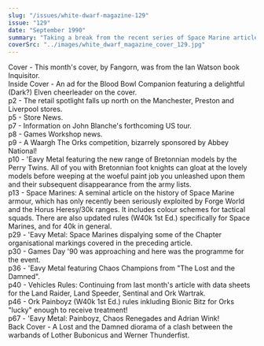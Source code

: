 ```yaml
---
slug: "/issues/white-dwarf-magazine-129"
issue: "129"
date: "September 1990"
summary: "Taking a break from the recent series of Space Marine articles, this issue had a large piece on Space Marines!"
coverSrc: "../images/white_dwarf_magazine_cover_129.jpg"
---
```


Cover - This month's cover, by Fangorn, was from the Ian Watson book Inquisitor.  
Inside Cover - An ad for the Blood Bowl Companion featuring a delightful (Dark?) Elven cheerleader on the cover.  
p2 - The retail spotlight falls up north on the Manchester, Preston and Liverpool stores.  
p5 - Store News.  
p7 - Information on John Blanche's forthcoming US tour.  
p8 - Games Workshop news.  
p9 - A Waargh The Orks competition, bizarrely sponsored by Abbey National!  
p10 - 'Eavy Metal featuring the new range of Bretonnian models by the Perry Twins. All of you with Bretonnian foot knights can gloat at the lovely models before weeping at the woeful paint job you unleashed upon them and their subsequent disappearance from the army lists.  
p13 - Space Marines: A seminal article on the history of Space Marine armour, which has only recently been seriously exploited by Forge World and the Horus Heresy/30k ranges. It includes colour schemes for tactical squads. There are also updated rules (W40k 1st Ed.) specifically for Space Marines, and for 40k in general.  
p29 - 'Eavy Metal: Space Marines dispalying some of the Chapter organisational markings covered in the preceding article.  
p30 - Games Day '90 was approaching and here was the programme for the event.  
p36 - 'Eavy Metal featuring Chaos Champions from "The Lost and the Damned".  
p40 - Vehicles Rules: Continuing from <Link to="/issues/white-dwarf-magazine-128">last month's</Link> article with data sheets for the Land Raider, Land Speeder, Sentinal and Ork Wartrak.  
p46 - Ork Painboyz (W40k 1st Ed.) rules inkluding Bionic Bitz for Orks "lucky" enough to receive treatment!  
p67 - 'Eavy Metal: Painboyz, Chaos Renegades and Adrian Wink!  
Back Cover - A Lost and the Damned diorama of a clash between the warbands of Lother Bubonicus and Werner Thunderfist.